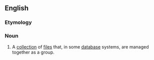 ==English==

===Etymology===
{{compound|en|file|group}}

===Noun===
{{en-noun}}

# {{lb|en|databases}} A [[collection]] of [[file]]s that, in some [[database]] systems, are managed together as a group.